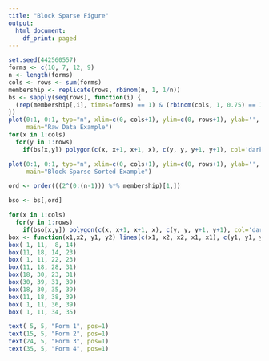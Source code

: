 ```yaml
---
title: "Block Sparse Figure"
output:
  html_document:
    df_print: paged
---
```



```r
set.seed(442560557)
forms <- c(10, 7, 12, 9)
n <- length(forms)
cols <- rows <- sum(forms)
membership <- replicate(rows, rbinom(n, 1, 1/n))
bs <- sapply(seq(rows), function(i) {
  (rep(membership[,i], times=forms) == 1) & (rbinom(cols, 1, 0.75) == 1)
})
plot(0:1, 0:1, typ="n", xlim=c(0, cols+1), ylim=c(0, rows+1), ylab='', xlab='', axes=FALSE,
     main="Raw Data Example")
for(x in 1:cols)
  for(y in 1:rows)
    if(bs[x,y]) polygon(c(x, x+1, x+1, x), c(y, y, y+1, y+1), col='darkblue')
```

```r
plot(0:1, 0:1, typ="n", xlim=c(0, cols+1), ylim=c(0, rows+1), ylab='', xlab='', axes=FALSE,
     main="Block Sparse Sorted Example")

ord <- order(((2^(0:(n-1))) %*% membership)[1,])

bso <- bs[,ord]

for(x in 1:cols)
  for(y in 1:rows)
    if(bso[x,y]) polygon(c(x, x+1, x+1, x), c(y, y, y+1, y+1), col='darkblue')
box <- function(x1,x2, y1, y2) lines(c(x1, x2, x2, x1, x1), c(y1, y1, y2, y2, y1), col='red', lwd=2)
box( 1, 11,  8, 14)
box(11, 18, 14, 23)
box( 1, 11, 22, 23)
box(11, 18, 28, 31)
box(18, 30, 23, 31)
box(30, 39, 31, 39)
box(18, 30, 35, 39)
box(11, 18, 38, 39)
box( 1, 11, 36, 39)
box( 1, 11, 34, 35)

text( 5, 5, "Form 1", pos=1)
text(15, 5, "Form 2", pos=1)
text(24, 5, "Form 3", pos=1)
text(35, 5, "Form 4", pos=1)
```
